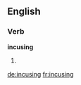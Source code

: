 ==English==

===Verb===
'''incusing'''

# {{present participle of|incuse}}

[[de:incusing]]
[[fr:incusing]]